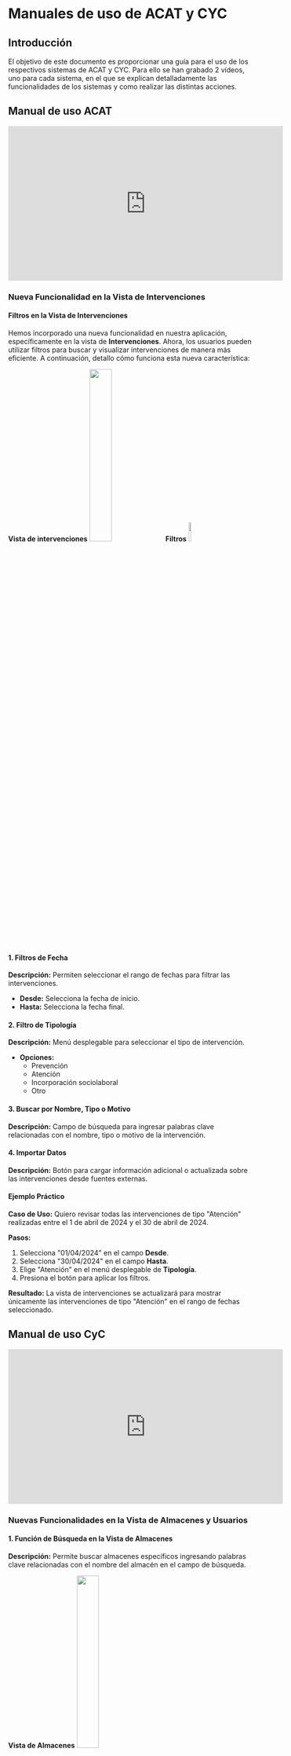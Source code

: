 # Manuales de uso de ACAT y CYC

## Introducción

El objetivo de este documento es proporcionar una guía para el uso de los respectivos sistemas de ACAT y CYC. Para ello se han grabado 2 vídeos, uno para cada sistema, en el que se explican detalladamente las funcionalidades de los sistemas y como realizar las distintas acciones.


## Manual de uso ACAT
<iframe width="560" height="315" src="https://www.youtube.com/embed/XDFG4ZtPuS4?si=hoG_cAd-K8qklka8" title="YouTube video player" frameborder="0" allow="accelerometer; autoplay; clipboard-write; encrypted-media; gyroscope; picture-in-picture; web-share" referrerpolicy="strict-origin-when-cross-origin" allowfullscreen></iframe>

### Nueva Funcionalidad en la Vista de Intervenciones

#### Filtros en la Vista de Intervenciones

Hemos incorporado una nueva funcionalidad en nuestra aplicación, específicamente en la vista de **Intervenciones**. Ahora, los usuarios pueden utilizar filtros para buscar y visualizar intervenciones de manera más eficiente. A continuación, detallo cómo funciona esta nueva característica:

**Vista de intervenciones**
<img src="/img/usermanual/acat/vistaIntervenciones.png" height="30%"/>
**Filtros**
<img src="/img/usermanual/acat/filtros.png" height="10%"/>

#### 1. Filtros de Fecha

**Descripción:** Permiten seleccionar el rango de fechas para filtrar las intervenciones.
- **Desde:** Selecciona la fecha de inicio.
- **Hasta:** Selecciona la fecha final.

#### 2. Filtro de Tipología

**Descripción:** Menú desplegable para seleccionar el tipo de intervención.
- **Opciones:**
  - Prevención
  - Atención
  - Incorporación sociolaboral
  - Otro

#### 3. Buscar por Nombre, Tipo o Motivo

**Descripción:** Campo de búsqueda para ingresar palabras clave relacionadas con el nombre, tipo o motivo de la intervención.

#### 4. Importar Datos

**Descripción:** Botón para cargar información adicional o actualizada sobre las intervenciones desde fuentes externas.

#### Ejemplo Práctico

**Caso de Uso:**
Quiero revisar todas las intervenciones de tipo "Atención" realizadas entre el 1 de abril de 2024 y el 30 de abril de 2024.

**Pasos:**
1. Selecciona "01/04/2024" en el campo **Desde**.
2. Selecciona "30/04/2024" en el campo **Hasta**.
3. Elige "Atención" en el menú desplegable de **Tipología**.
4. Presiona el botón para aplicar los filtros.

**Resultado:** La vista de intervenciones se actualizará para mostrar únicamente las intervenciones de tipo "Atención" en el rango de fechas seleccionado.

## Manual de uso CyC
<iframe width="560" height="315" src="https://www.youtube.com/embed/yG5jTC5TIlA?si=QGBTaOcXHzjjeHbs" title="YouTube video player" frameborder="0" allow="accelerometer; autoplay; clipboard-write; encrypted-media; gyroscope; picture-in-picture; web-share" referrerpolicy="strict-origin-when-cross-origin" allowfullscreen></iframe>

### Nuevas Funcionalidades en la Vista de Almacenes y Usuarios

#### 1. Función de Búsqueda en la Vista de Almacenes

**Descripción:** Permite buscar almacenes específicos ingresando palabras clave relacionadas con el nombre del almacén en el campo de búsqueda.

**Vista de Almacenes**
<img src="/img/usermanual/cyc/almacenes.png" height="30%"/>

#### 2. Función para Actualizar el Nombre de los Almacenes

**Descripción:** Permite actualizar el nombre de un almacén existente utilizando el icono de edición al lado del almacén correspondiente. 
- **Editar:** Haz clic en el icono de lápiz para modificar el nombre del almacén.
- **Eliminar:** Haz clic en el icono de cruz para eliminar el almacén.

**Actualizar nombre del almacen**
<img src="/img/usermanual/cyc/actualizarAlmacen.png" height="30%"/>

#### 3. Función de Búsqueda en la Vista de Usuarios

**Descripción:** Permite buscar usuarios específicos ingresando palabras clave relacionadas con el nombre del usuario en el campo de búsqueda.

**Vista de usuarios**
<img src="/img/usermanual/cyc/usuarios.png" height="30%"/>

#### Ejemplo Práctico

**Caso de Uso: Búsqueda y Actualización en Almacenes**
1. Ingresa el nombre del almacén que buscas en el campo de búsqueda.
2. Para editar el nombre de un almacén, haz clic en el icono de lápiz al lado del almacén correspondiente.
3. Modifica el nombre y guarda los cambios.

**Resultado:** El almacén buscado aparecerá en la lista y su nombre podrá ser actualizado.

**Caso de Uso: Búsqueda de Usuarios**
1. Ingresa el nombre del usuario que buscas en el campo de búsqueda.

**Resultado:** Los usuarios que coincidan con los criterios de búsqueda aparecerán en la lista.